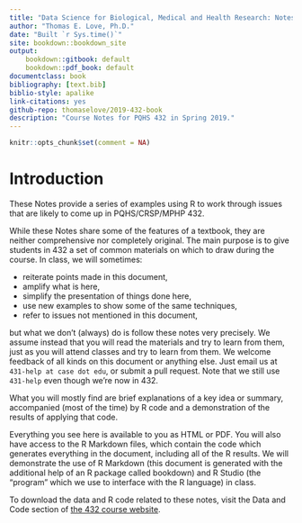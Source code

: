 ```yaml
--- 
title: "Data Science for Biological, Medical and Health Research: Notes for 432"
author: "Thomas E. Love, Ph.D."
date: "Built `r Sys.time()`"
site: bookdown::bookdown_site
output:
    bookdown::gitbook: default
    bookdown::pdf_book: default
documentclass: book
bibliography: [text.bib]
biblio-style: apalike
link-citations: yes
github-repo: thomaselove/2019-432-book
description: "Course Notes for PQHS 432 in Spring 2019."
---
```


```r
knitr::opts_chunk$set(comment = NA)
```

# Introduction {-}

These Notes provide a series of examples using R to work through issues that are likely to come up in PQHS/CRSP/MPHP 432.

While these Notes share some of the features of a textbook, they are neither comprehensive nor completely original. The main purpose is to give students in 432 a set of common materials on which to draw during the course. In class, we will sometimes:

- reiterate points made in this document,
- amplify what is here,
- simplify the presentation of things done here,
- use new examples to show some of the same techniques,
- refer to issues not mentioned in this document,

but what we don't (always) do is follow these notes very precisely. We assume instead that you will read the materials and try to learn from them, just as you will attend classes and try to learn from them. We welcome feedback of all kinds on this document or anything else. Just email us at `431-help at case dot edu`, or submit a pull request. Note that we still use `431-help` even though we're now in 432.

What you will mostly find are brief explanations of a key idea or summary, accompanied (most of the time) by R code and a demonstration of the results of applying that code.

Everything you see here is available to you as HTML or PDF. You will also have access to the R Markdown files, which contain the code which generates everything in the document, including all of the R results. We will demonstrate the use of R Markdown (this document is generated with the additional help of an R package called bookdown) and R Studio (the "program" which we use to interface with the R language) in class.

To download the data and R code related to these notes, visit the Data and Code section of [the 432 course website](https://github.com/THOMASELOVE/2019-432).

